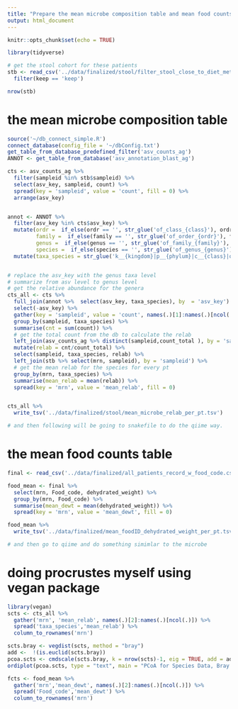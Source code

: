 ```yaml
---
title: "Prepare the mean microbe composition table and mean food counts table for every patient"
output: html_document 
---
```


```r
knitr::opts_chunk$set(echo = TRUE)
```

```r
library(tidyverse)
```

```r
# get the stool cohort for these patients
stb <- read_csv('../data/finalized/stool/filter_stool_close_to_diet_meta.csv') %>% 
  filter(keep == 'keep')

nrow(stb)
```

# the mean microbe composition table 

```r
source('~/db_connect_simple.R')
connect_database(config_file = '~/dbConfig.txt')
get_table_from_database_predefined_filter('asv_counts_ag')
ANNOT <- get_table_from_database('asv_annotation_blast_ag')
```

```r
cts <- asv_counts_ag %>% 
  filter(sampleid %in% stb$sampleid) %>% 
  select(asv_key, sampleid, count) %>% 
  spread(key = 'sampleid', value = 'count', fill = 0) %>% 
  arrange(asv_key)  


annot <- ANNOT %>% 
  filter(asv_key %in% cts$asv_key) %>% 
  mutate(ordr =  if_else(ordr == '', str_glue('of_class_{class}'), ordr),
         family =  if_else(family == '', str_glue('of_order_{ordr}'), family),
         genus =  if_else(genus == '', str_glue('of_family_{family}'), genus),
         species =  if_else(species == '', str_glue('of_genus_{genus}'), species)) %>% 
  mutate(taxa_species = str_glue('k__{kingdom}|p__{phylum}|c__{class}|o__{ordr}|f__{family}|g__{genus}|s__{species}'))


# replace the asv_key with the genus taxa level
# summarize from asv level to genus level
# get the relative abundance for the genera
cts_all <- cts %>% 
  full_join(annot %>%  select(asv_key, taxa_species), by  = 'asv_key') %>% 
  select(-asv_key) %>% 
  gather(key = 'sampleid', value = 'count', names(.)[1]:names(.)[ncol(.) - 1]) %>% 
  group_by(sampleid, taxa_species) %>% 
  summarise(cnt = sum(count)) %>% 
  # get the total count from the db to calculate the relab
  left_join(asv_counts_ag %>% distinct(sampleid,count_total ), by = 'sampleid') %>% 
  mutate(relab = cnt/count_total) %>% 
  select(sampleid, taxa_species, relab) %>% 
  left_join(stb %>% select(mrn, sampleid), by = 'sampleid') %>% 
  # get the mean relab for the species for every pt
  group_by(mrn, taxa_species) %>% 
  summarise(mean_relab = mean(relab)) %>% 
  spread(key = 'mrn', value = 'mean_relab', fill = 0)


cts_all %>% 
  write_tsv('../data/finalized/stool/mean_microbe_relab_per_pt.tsv')

# and then following will be going to snakefile to do the qiime way. 


```

# the mean food counts table 

```r
final <- read_csv('../data/finalized/all_patients_record_w_food_code.csv')

food_mean <- final %>% 
  select(mrn, Food_code, dehydrated_weight) %>% 
  group_by(mrn, Food_code) %>% 
  summarise(mean_dewt = mean(dehydrated_weight)) %>% 
  spread(key = 'mrn', value = 'mean_dewt', fill = 0)

food_mean %>% 
  write_tsv('../data/finalized/mean_foodID_dehydrated_weight_per_pt.tsv')

# and then go to qiime and do something simimlar to the microbe
```

# doing procrustes myself using vegan package

```r
library(vegan)
scts <- cts_all %>% 
  gather('mrn', 'mean_relab', names(.)[2]:names(.)[ncol(.)]) %>% 
  spread('taxa_species','mean_relab') %>% 
  column_to_rownames('mrn')

scts.bray <- vegdist(scts, method = "bray")
add <-  !(is.euclid(scts.bray))
pcoa.scts <- cmdscale(scts.bray, k = nrow(scts)-1, eig = TRUE, add = add)
ordiplot(pcoa.scts, type = "text", main = "PCoA for Species Data, Bray Distances")
```

```r
fcts <- food_mean %>% 
  gather('mrn','mean_dewt', names(.)[2]:names(.)[ncol(.)]) %>% 
  spread('Food_code','mean_dewt') %>% 
  column_to_rownames('mrn')


```

